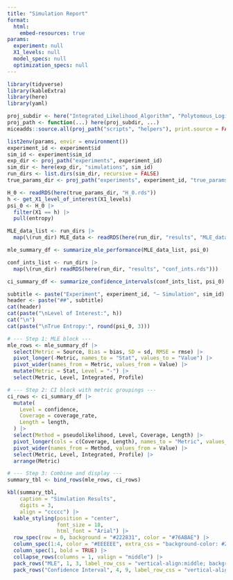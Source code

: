 ```yaml
---
title: "Simulation Report"
format: 
  html:
    embed-resources: true
params:
  experiment: null
  X1_levels: null
  model_specs: null
  optimization_specs: null
---
```


```r
library(tidyverse)
library(kableExtra)
library(here)
library(yaml)

proj_subdir <- here("Integrated_Likelihood_Algorithm", "Polytomous_Logistic_Regression")
proj_path <- function(...) here(proj_subdir, ...)
miceadds::source.all(proj_path("scripts", "helpers"), print.source = FALSE)

list2env(params, envir = environment())
experiment_id <- experiment$id
sim_id <- experiment$sim_id
exp_dir <- proj_path("experiments", experiment_id)
sim_dir <- here(exp_dir, "simulations", sim_id)
run_dirs <- list.dirs(sim_dir, recursive = FALSE)
true_params_dir <- proj_path("experiments", experiment_id, "true_params")
```

```r
H_0 <- readRDS(here(true_params_dir, "H_0.rds"))
h <- get_X1_level_of_interest(X1_levels)
psi_0 <- H_0 |>
  filter(X1 == h) |>
  pull(entropy)
```

```r
MLE_data_list <- run_dirs |>
  map(\(run_dir) MLE_data <- readRDS(here(run_dir, "results", "MLE_data.rds")))

mle_summary_df <- summarize_mle_performance(MLE_data_list, psi_0)
```

```r
conf_ints_list <- run_dirs |>
  map(\(run_dir) readRDS(here(run_dir, "results", "conf_ints.rds")))

ci_summary_df <- summarize_confidence_intervals(conf_ints_list, psi_0)
```

```r
subtitle <- paste("Experiment", experiment_id, "— Simulation", sim_id)
header <- paste("##", subtitle)
cat(header)
cat(paste("\nLevel of Interest:", h))
cat("\n")
cat(paste("\nTrue Entropy:", round(psi_0, 3)))
```

```r
# --- Step 1: MLE block ---
mle_rows <- mle_summary_df |>
  select(Metric = Source, Bias = bias, SD = sd, RMSE = rmse) |>
  pivot_longer(-Metric, names_to = "Stat", values_to = "Value") |>
  pivot_wider(names_from = Metric, values_from = Value) |>
  mutate(Metric = Stat, Level = "-") |>
  select(Metric, Level, Integrated, Profile)

# --- Step 2: CI block with metric groupings ---
ci_rows <- ci_summary_df |>
  mutate(
    Level = confidence,
    Coverage = coverage_rate,
    Length = length,
  ) |>
  select(Method = pseudolikelihood, Level, Coverage, Length) |>
  pivot_longer(cols = c(Coverage, Length), names_to = "Metric", values_to = "Value") |>
  pivot_wider(names_from = Method, values_from = Value) |>
  select(Metric, Level, Integrated, Profile) |> 
  arrange(Metric)

# --- Step 3: Combine and display ---
summary_tbl <- bind_rows(mle_rows, ci_rows) 

kbl(summary_tbl, 
    caption = "Simulation Results",
    digits = 3, 
    align = "ccccc") |>
  kable_styling(position = "center",
                font_size = 18,
                html_font = "Arial") |> 
  row_spec(row = 0, background = "#222831", color = "#76ABAE") |> 
  column_spec(1:4, color = "#EEEEEE", extra_css = "background-color: #222831; vertical-align:middle;") |> 
  column_spec(1, bold = TRUE) |> 
  collapse_rows(columns = 1, valign = "middle") |> 
  pack_rows("MLE", 1, 3, label_row_css = "vertical-align:middle; background-color: #31363F; color: #76ABAE;", indent = FALSE) |>
  pack_rows("Confidence Interval", 4, 9, label_row_css = "vertical-align:middle; background-color: #31363F; color: #76ABAE;", indent = FALSE)
```








